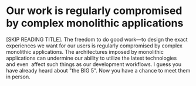 
# Our work is regularly compromised by complex monolithic applications

<LogosContainer>
  <Appear>
    <div>
      <Wordpress />
    </div>
    <div>
      <Shopify />
    </div>
    <div>
      <Drupal />
    </div>
    <div>
      <Joomla />
    </div>
    <div>
      <Magento />
    </div>
  </Appear>
</LogosContainer>

<Notes>
  [SKIP READING TITLE]. The freedom to do good work—to design the exact
  experiences we want for our users is regularly compromised by complex
  monolithic applications. The architectures imposed by monolithic
  applications can undermine our ability to utilize the latest technologies
  and even  affect such things as our development workflows. I guess you
  have already heard about "the BIG 5". Now you have a chance to meet them
  in person.
</Notes>

